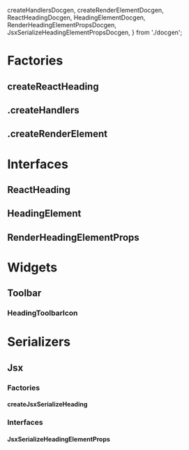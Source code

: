   createHandlersDocgen,
  createRenderElementDocgen,
  ReactHeadingDocgen,
  HeadingElementDocgen,
  RenderHeadingElementPropsDocgen,
  JsxSerializeHeadingElementPropsDocgen,
} from './docgen';

<Meta title="Elements/Heading/Docs" />

# Factories

## createReactHeading

<ArgsTable of={createReactHeading} />

## .createHandlers

<ArgsTable of={createHandlersDocgen} />

## .createRenderElement

<ArgsTable of={createRenderElementDocgen} />

# Interfaces

## ReactHeading

<ArgsTable of={ReactHeadingDocgen} />

## HeadingElement

<ArgsTable of={HeadingElementDocgen} />

## RenderHeadingElementProps

<ArgsTable of={RenderHeadingElementPropsDocgen} />

# Widgets

## Toolbar

### HeadingToolbarIcon

<ArgsTable of={HeadingToolbarIcon} />

# Serializers

## Jsx

### Factories

#### createJsxSerializeHeading

<ArgsTable of={createJsxSerializeHeading} />

### Interfaces

#### JsxSerializeHeadingElementProps

<ArgsTable of={JsxSerializeHeadingElementPropsDocgen} />
